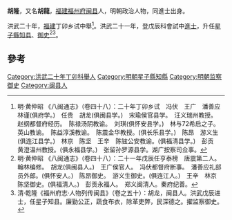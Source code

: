'''胡隆'''，又名'''胡龍'''，[[福建|福建]][[福州府|福州府]][[闽县|闽县]]人，明朝政治人物，同進士出身。

洪武二十年，[[福建|福建]]丁卯乡试中舉<ref>明·黄仲昭 《八闽通志》（卷四十八）：二十年丁卯乡试　冯伏　王广　潘善应　林谨(俱府学。)　任贵　胡龙(俱闽县学。)　宋瑜侯官县学。　汪义瑞州教授。　赵纲都督府经历。　陈禄汤阴教谕。　刘琪(俱怀安县学。)　林与72希启之子。英山教谕。　陈益淳溪教谕。　陈震金华教授。(俱长乐县学。)　陈昂　游义生(俱连江县学。)　林京　陈坚　王辛　陈铉公安教谕。(俱福清县学。)　彭贡　黄澄温州教授。(俱永福县学。)　张留孙罗源县学。湖广按察司佥事。</ref>。洪武二十一年，登戊辰科會試中[[進士|進士]]，升任[[星子縣|星子縣]][[知县|知县]]、[[御史|御史]]<ref>明·黄仲昭 《八闽通志》（卷四十八）：二十一年戊辰任亨泰榜　唐震第二人。翰林编修。　胡龙(俱闽县人。)　王广侯官人。　冯伏都督府断事。　潘善应礼部员外郎。(俱怀安人。)　陈昂御史。　游义生御史。(俱连江人。)　王辛　林京　陈坚御史。(俱福清人。)　彭贡永福人。　郑义闽清人。秦府纪善。</ref><ref>清·乾隆《福州府志·人物列传闽县》（卷之五十）：胡龙，闽县人。洪武戊辰进士，任星子知县。廉勤公正，蔬食布衣，除革吏弊，民深德之。擢监察御史。</ref>。

==參考==
{{reflist}}
{{明朝人物小作品}}
{{洪武二十一年戊辰科殿試金榜}}
{{DEFAULTSORT:Hu胡}}
[[Category:洪武二十年丁卯科舉人|Category:洪武二十年丁卯科舉人]]
[[Category:明朝星子縣知縣|Category:明朝星子縣知縣]]
[[Category:明朝监察御史|Category:明朝监察御史]]
[[Category:闽县人|Category:闽县人]]